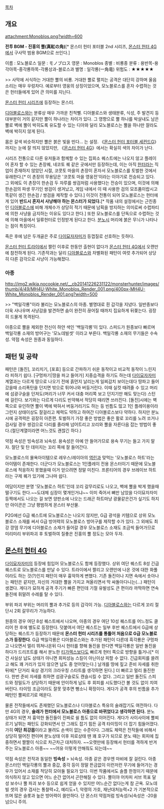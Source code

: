 [[목차]]

== 개요 ==
attachment:Monoblos.png?width=600

'''전투 BGM - 진홍의 뿔(真紅の角)'''[* 몬스터 헌터 포터블 2nd 시리즈, [[몬스터 헌터 4G]]에서 구사막 범용 BGM으로 쓰인다.]
{{{#!html
<iframe width="344" height="70" src="//www.youtube.com/embed/2QGDumjkc9M?rel=0" frameborder="0" allowfullscreen></iframe> }}}

이름 : 모노블로스
일문 : モノブロス
영문 : Monoblos
종별 : 비룡종
분류 : 용반목-용각아목-중각룡하목-각룡상과-블로스과
별명 : 일각룡(一角竜)
위험도 : ★★★★★

>> 사막에 서식하는 거대한 뿔의 비룡. 거대한 뿔로 펼치는 공격은 대단히 강하며 울음소리는 매우 우렁차다. 예로부터 영웅의 상징이었으며, 모노블로스를 혼자 수렵하는 것은 헌터들에게 있어 큰 의미를 지닌다.

[[몬스터 헌터 시리즈]]에 등장하는 몬스터.

[[디아블로스]]와는 분류상 매우 가까운 친척뻘. 디아블로스와 생태분류, 식성, 주 발견지 등 대부분이 거의 같지만 뿔이 하나라는 차이가 있다. 그 영향으로 뿔 하나를 박살내도 남은 뿔로 벽에 뿔이 박히도록 유도할 수 있는 디아와 달리 모노블로스는 뿔을 하나만 잘라도 벽에 박히지 않게 된다.

몸은 갈색 비슷하지만 뿔은 붉은 빛을 띤다… 는 설정. 《[[몬스터 헌터 포터블 세컨드G]]》까지는 눈에 잘 띄지 않았지만, 《[[몬스터 헌터 4G]]》에서는 확실히 색의 차이가 난다.

시리즈 전통으로 다른 유저들과 함께할 수 있는 집회소 퀘스트에는 나오지 않고 플레이어 혼자 할 수 있는 촌장퀘, 네코토 퀘 같은 곳에서만 등장하는데, 이는 아직 [[헌터(몬스터 헌터 시리즈)|헌터]]라는 직업이 존재하지 않았던 시절, 코콧토 마을의 촌장이 혼자서 모노블로스를 토벌한 것에서 유래한다.[* 이 촌장의 무용담은 '코콧토 마을 영웅전'이라는 이야기로 전승되고 있다. 그 외에도 이 촌장이 한손검 두 자루를 쌍검처럼 사용했다는 전승이 있으며, 이것에 의해 한손검의 파생 무기인 쌍검이 생겨났고, 게임 내에서 이 때 사용한 검의 모조품이랍시고 똑같이 생긴 한손검 / 쌍검을 제작할 수 있다.] 이것이 전통이 되어 모노블로스는 헌터에게 있어 '''반드시 혼자서 사냥해야 하는 몬스터가 되었다.'''[* 작품 내의 설정에서는 근친종인 [[디아블로스]]에 비해 개체수가 상당히 적기 때문에 남획을 방지하는 의미로써 수렵파티에 의한 사냥을 금지하는 이유도 있다고 한다.] 또한 모노블로스를 단독으로 수렵하는 것에 의해 마을에서 일류헌터로 인정받게 된다고 한다.
[[분노]]시 머리에 붉은 무늬가 나타나는 점이 특징이다.

죽은 후에 남은 두개골은 주로 [[다이묘자자미]]가 등껍질로 선호하는 듯하다. 

[[몬스터 헌터 트라이]]에서 짤린 이후로 한동안 출현이 없다가 [[몬스터 헌터 4G]]에서 오랜만에 참전하게 된다. 기존작과는 달리 [[디아블로스]]와 차별화된 패턴이 여럿 추가되어 상당히 다른 감각으로 사냥이 가능해졌다.
=== 아종 ===
http://img2.wikia.nocookie.net/__cb20141226231122/monsterhunter/images/thumb/4/49/MH4U-White_Monoblos_Render_001.png/400px-MH4U-White_Monoblos_Render_001.png?width=500

>> "백일각룡"이라 불리는 모노블로스의 아종. 별명대로 흰 갑각을 지녔다. 일반종보다 더욱 사나우며 사냥감을 발견하면 숨이 완전히 끊어질 때까지 집요하게 뒤쫒는다. 굉장히 드물게 목격된다.

아종으로 뿔을 제외한 전신이 하얀 색인 '백일각룡'이 있다. 스피드가 원종보다 빠르며 백일각룡 소재의 방어구는 '모노데빌셋' 이라고 부른다. 백일각룡 소재의 무기들은 수속성. 약점 속성은 원종과 동일하다.
== 패턴 및 공략 ==
패턴은 [돌진], 꼬리치기, [포효] 등으로 간파하기 쉬운 동작이고 비교적 동작이 느린지라 피하기 쉽다. [구멍파기|땅을 파고 들어가] 지중습격을 하기도 하는데 [[다이묘자자미]] 계열과는 다르게 땅으로 나오기 전에 흙먼지 날리는게 일찌감치 보이는데다 땅파고 들어갔을때 소리폭탄을 던지면 밖으로 튀어나와 버둥거린다. 이때 실컷 때려줄 수 있고 머리에 섬광구슬을 던져도(머리가 너무 커서 대충 머리쪽 보고 던지기만 해도 맞는다) 스턴에 걸린다. 보기와는 다르게 다리도 빈약해서 적당히 때리면 쓰러진다. [돌진]시에는 벽쪽으로 유인하면 뿔이 벽에 박혀서 버둥거리기도 하는 등 빈틈도 많고 1인 플레이용이라 그런지 상태이상도 잘걸리고 체력도 약하고 하여간 디아블로스보다 약하다. 하지만 분노시에 공격력은 굉장히 아픈편. 토벌하기 가장 좋은 방법은 좋은 활로 꼬리를 노려 쏘거나 검사일 경우 쌍검으로 다리를 졸라패 넘어트리고 꼬리와 뿔을 자른다음 잡는 방법이 좋다.(절단계열이라면 어느것도 괜찮긴 하다.)

약점 속성은 빙속성과 뇌속성. 용속성은 아예 안 들어가므로 용속 무기는 들고 가지 말자. 절단 및 탄 데미지는 꼬리 쪽에 잘 들어간다.

모노블로스의 물욕아이템으로 레우스/레이아의 [[역린]]과 맞먹는 '모노블로스 하트'라는 아이템이 존재한다. 더군다가 모노블로스는 1인플레이 전용 몬스터이기 때문에 모노블로스에 적응하지 못했을때 이거 얻으려면 정말 미친다. 프론티어의 경우 브레이브 하트라는 구제 퀘가 있기에 그나마 쉽다.

여담이지만 분명 '모노블로스 하트'인데 꼬리 갈무리로도 나오고, 벽에 뿔을 박게 했을때 떨구기도 한다.~~도대체 심장이 몇개인거냐~~ 이미 죽어서 뼈만 남았을 다이묘자자미 등짝에서도 나오는 걸 보면 양판소에 나오는 드래곤 하트마냥 광물같은건가 싶기도 하지만 아이콘은 그냥 평범하게 몬스터 부산물.

P2G에선 G급 퀘스트에 모노블로스는 나오지 않지만, G급 광석을 키템으로 상위 모노블로스 소재를 써서 G급 방어력의 모노블로스 방어구를 제작할 수가 있다. 그 외에도 최강 깡뎀 무기에 디아블로스 소재가 들어갈 경우 모노블로스 소재도 조금씩 들어가므로 미리미리 부위파괴 후 토벌하여 질좋은 진홍의 뿔 정도는 모아 두자.

== [[몬스터 헌터 4G]] ==
[[다이묘자자미]]의 등장에 힘입어 모노블로스도 함께 등장했다. 상위 여단 퀘스트 8성 긴급 퀘스트로 모노블로스를 만날 수 있다. 트라이에서 짤리고 오랜만에 나온 것에 대한 화풀이라도 하는 것(?)인지 패턴이 매우 흉악하게 변했다. 기존 돌진이나 지면 속에서 솟아나는 패턴은 같지만, 자신의 거대한 뿔을 가지고 쳐올리면서 막 싸돌아다니는(...) 패턴이 생겼다. 게다가 묘하게 공격 주기가 빠른 편인데 기절 유발성도 큰 편이라 까딱하면 연속 돌진에 휘말려 수레를 탈 수 있다.

부위 파괴 부위는 머리의 뿔과 추가로 등의 갑각이 가능. [[디아블로스]]와는 다르게 꼬리 절단시 2회 갈무리가 가능하다.

원종의 경우 여단 8성 퀘스트에서 나오며, 아종의 경우 여단 10성 퀘스트를 어느정도 클리어 한 후에 별도로 등장한다. 덧붙여서 여단 퀘스트는 일부 후반 퀘스트에서 G급에 상당하는 퀘스트가 등장하기 때문에 '''몬스터 헌터 시리즈를 통틀어 처음으로 G급 모노블로스가 등장한다'''. G급 백일각룡은 디아블로스와는 추가된 패턴이 다른데 흑각룡은 구멍파고 나오면서 멀리 뛰쳐나온뒤 다시 헌터를 향해 돌진을 한다면 백일각룡은 일반 돌진을 하다가 드리프트를 해서 분노한 [[티가렉스]]보다도 빠르게 헌터 쪽으로 방향을 틀거나[* 이건 사실상 납도 상태가 아니면 회피성능 스킬이 아닌이상 피할 수 없다. 긴급회피를 쓸려고 해도 꽤 거리가 있지 않으면 납도 중 얻어맞는다.] 날개를 땅에 짚고 준비 자세를 취한 뒤에[* 단거리 육상 경기의 크라우칭 스타트를 생각하면 된다.] 더 빠르고 멀리 돌진한다. 한번 준비 자세를 취하면 섬광구슬로도 캔슬시킬 수 없다. 그리고 일반 돌진도 스피드와 정밀도가 상당하기 때문에 안이하게 납도 후 회피를 시도했다간 볼 것도 없이 치여버린다. 타이밍 조금이라도 잘못 맞추면 뻥소니 확정이다. 게다가 공격 후의 빈틈을 추가 패턴인 뿔찌르기로 메운다.

물론 전작들에서도 존재했던 모노블로스나 디아블로스 특유의 술래잡기도 여전하다. 다만 4G의 경우, '''술래가 헌터에서 모노블로스 아종으로 바뀌었다고 생각하면 된다.''' 분노 상태가 되면 저 흉악한 돌진들이 진짜로 쉴 틈도 없이 이어진다. 게다가 사이사이에 뿔찌르기 날뛰는 패턴도 강화되면서 안 그래도 잡기 힘든 공격 타이밍이 더 잡기 힘들어졌다. 가히 '''여단 최강몹'''이라고 불려도 손색이 없는 수준이다. 그래도 체력은 전작들에 비해서 상당히 떨어진 편이며 분노상태 이후 피로상태 땐 꽤 호구가 되므로 분노 때는 회피에 집중하면서 짤짤이 식으로 차근차근 대처하자. ~~오랫만에 등장해서 헌터를 격하게 반겨주는 모노블로스 아종~~ ~~어유 이렇게 안해줘도 되는데~~

약점 속성은 전작과 동일한 '''빙속성''' > 뇌속성. 아종 같은 경우엔 마비에 잘 걸린다. 아종 몬스터인 백일각룡의 뿔과 중갑, 중각 등이 정말 뜬금없이 이런저런 무기에 들어가는 경우가 있어서 소재를 적당히 모아둘 필요가 있다. 이번 작품에서도 솔플 한정이기 때문에 의식하지 않고 있으면 어느 순간 없어서 곤란해질 수 있다. 뿔이야 어차피 서브 목표 달성 보수나 뿔 파괴 보수 등으로 쉽게 얻을 수 있지만 어느순간 없다는게 참 곤욕. 모노데빌 셋의 경우 검사는 통찰력+2, 예리도+1, 악령의 가호, 재난대처능력+2 가 기본적으로 뜨며 많은 슬롯과 높은 방어력이 쓸만하다. 단 몬스터 약점처럼 빙속성/뇌속성은 -20을 넘으니 주의. 
